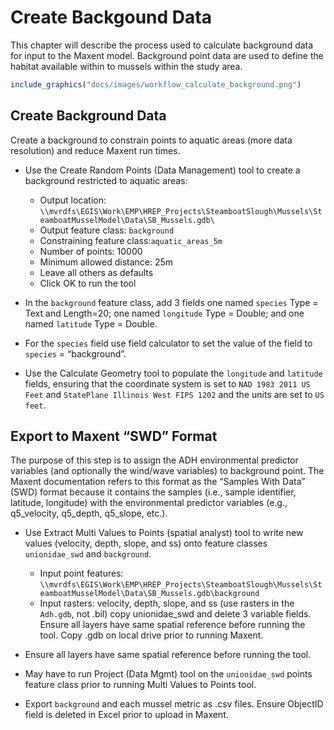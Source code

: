 # Create Backgound Data
This chapter will describe the process used to calculate background data for input to the Maxent model. Background point data are used to define the habitat available within to mussels within the study area.  

```r
include_graphics("docs/images/workflow_calculate_background.png")
```

## Create Background Data
Create a background to constrain points to aquatic areas (more data resolution) and reduce Maxent run times.

* Use the Create Random Points (Data Management) tool to create a background restricted to aquatic areas:

    * Output location: `\\mvrdfs\EGIS\Work\EMP\HREP_Projects\SteamboatSlough\Mussels\SteamboatMusselModel\Data\SB_Mussels.gdb\`
    * Output feature class: `background`
    * Constraining feature class:`aquatic_areas_5m`
    * Number of points: 10000
    * Minimum allowed distance: 25m
    * Leave all others as defaults
    * Click OK to run the tool

* In the `background` feature class, add 3 fields one named `species` Type = Text and Length=20; one named `longitude` Type = Double; and one named `latitude` Type = Double. 
* For the `species` field use field calculator to set the value of the field to `species` = "background". 
* Use the Calculate Geometry tool to populate the `longitude` and `latitude` fields, ensuring that the coordinate system is set to `NAD 1983 2011 US Feet` and `StatePlane Illinois West FIPS 1202` and the units are set to `US feet`. 


## Export to Maxent "SWD" Format
The purpose of this step is to assign the ADH environmental predictor variables (and optionally the wind/wave variables) to background point. The Maxent documentation refers to this format as the "Samples With Data" (SWD) format because it contains the samples (i.e., sample identifier, latitude, longitude) with the environmental predictor variables (e.g., q5_velocity, q5_depth, q5_slope, etc.). 

* Use Extract Multi Values to Points (spatial analyst) tool to write new values (velocity, depth, slope, and ss) onto feature classes `unionidae_swd` and `background`.

     * Input point features: `\\mvrdfs\EGIS\Work\EMP\HREP_Projects\SteamboatSlough\Mussels\SteamboatMusselModel\Data\SB_Mussels.gdb\background`
     * Input rasters: velocity, depth, slope, and ss (use rasters in the `Adh.gdb`, not .bil)  copy unionidae_swd and delete 3 variable fields. Ensure all layers have same spatial reference before running the tool. Copy .gdb on local drive prior to running Maxent.
     
* Ensure all layers have same spatial reference before running the tool.  
* May have to run Project (Data Mgmt) tool on the `unionidae_swd` points feature class prior to running Multi Values to Points tool. 
* Export `background` and each mussel metric as .csv files. Ensure ObjectID field is deleted in Excel prior to upload in Maxent.











